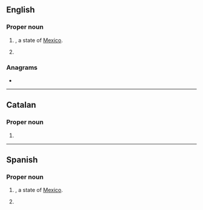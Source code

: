 ==English==

===Proper noun===
{{en-proper noun}}

# {{abbreviation of|Baja California|lang=en|nodot=1}}, a state of [[Mexico]].
# {{abbreviation of|Barcelona|lang=en}}

===Anagrams===
* {{anagrams|en|a=bcn|BNC|C. B. N.|C.B.N.|CBN|NBC}}

----

==Catalan==

===Proper noun===
{{ca-proper noun}}

# {{abbreviation of|Barcelona|lang=ca}}

----

==Spanish==

===Proper noun===
{{es-proper noun}}

# {{abbreviation of|Baja California|lang=es|nodot=1}}, a state of [[Mexico]].
# {{abbreviation of|Barcelona|lang=es}}